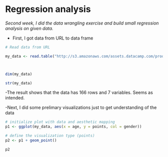 # Regression analysis

*Second week, I did the data wrangling exercise and build small regression analysis on given data.*

- First, I got data from URL to data frame

```r
# Read data from URL

my_data <- read.table("http://s3.amazonaws.com/assets.datacamp.com/production/course_2218/datasets/learning2014.txt", sep=",", header=TRUE)



dim(my_data)

str(my_data)

```
-The result shows that the data has 166 rows and 7 variables. Seems as intended.

-Next, I did some prelimary visualizations just to get understanding of the data

```r
# initialize plot with data and aesthetic mapping
p1 <- ggplot(my_data, aes(x = age, y = points, col = gender))

# define the visualization type (points)
p2 <- p1 + geom_point()

p2
```
